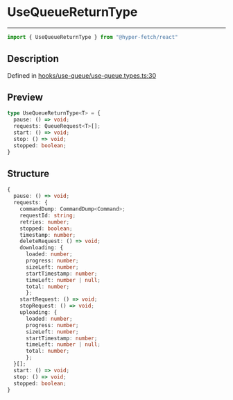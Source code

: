 

# UseQueueReturnType

<div class="api-docs__separator" data-reactroot="">

---

</div><div class="api-docs__import" data-reactroot="">

```ts
import { UseQueueReturnType } from "@hyper-fetch/react"
```

</div><div class="api-docs__section">

## Description

</div><div class="api-docs__description"><span class="api-docs__do-not-parse">



</span></div><p class="api-docs__definition">

Defined in [hooks/use-queue/use-queue.types.ts:30](https://github.com/BetterTyped/hyper-fetch/blob/aff5c35a/packages/react/src/hooks/use-queue/use-queue.types.ts#L30)

</p><div class="api-docs__section">

## Preview

</div><div class="api-docs__preview type">

```ts
type UseQueueReturnType<T> = {
  pause: () => void; 
  requests: QueueRequest<T>[]; 
  start: () => void; 
  stop: () => void; 
  stopped: boolean; 
}
```

</div><div class="api-docs__section">

## Structure

</div><div class="api-docs__returns">

```ts
{
  pause: () => void;
  requests: {
    commandDump: CommandDump<Command>;
    requestId: string;
    retries: number;
    stopped: boolean;
    timestamp: number;
    deleteRequest: () => void;
    downloading: {
      loaded: number;
      progress: number;
      sizeLeft: number;
      startTimestamp: number;
      timeLeft: number | null;
      total: number;
      };
    startRequest: () => void;
    stopRequest: () => void;
    uploading: {
      loaded: number;
      progress: number;
      sizeLeft: number;
      startTimestamp: number;
      timeLeft: number | null;
      total: number;
      };
  }[];
  start: () => void;
  stop: () => void;
  stopped: boolean;
}
```

</div>